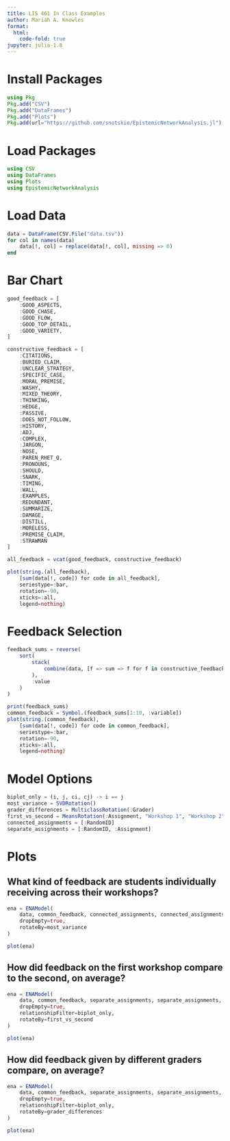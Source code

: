 ```yaml
---
title: LIS 461 In Class Examples
author: Mariah A. Knowles
format:
  html:
    code-fold: true
jupyter: julia-1.8
---
```


# Install Packages

```julia
using Pkg
Pkg.add("CSV")
Pkg.add("DataFrames")
Pkg.add("Plots")
Pkg.add(url="https://github.com/snotskie/EpistemicNetworkAnalysis.jl")
```

# Load Packages

```julia
using CSV
using DataFrames
using Plots
using EpistemicNetworkAnalysis
```

# Load Data

```julia
data = DataFrame(CSV.File("data.tsv"))
for col in names(data)
    data[!, col] = replace(data[!, col], missing => 0)
end
```

# Bar Chart

```julia
good_feedback = [
    :GOOD_ASPECTS,
    :GOOD_CHASE,
    :GOOD_FLOW,
    :GOOD_TOP_DETAIL,
    :GOOD_VARIETY,
]

constructive_feedback = [
    :CITATIONS,
    :BURIED_CLAIM,
    :UNCLEAR_STRATEGY,
    :SPECIFIC_CASE,
    :MORAL_PREMISE,
    :WASHY,
    :MIXED_THEORY,
    :THINKING,
    :HEDGE,
    :PASSIVE,
    :DOES_NOT_FOLLOW,
    :HISTORY,
    :ADJ,
    :COMPLEX,
    :JARGON,
    :NOSE,
    :PAREN_RHET_Q,
    :PRONOUNS,
    :SHOULD,
    :SNARK,
    :TIMING,
    :WALL,
    :EXAMPLES,
    :REDUNDANT,
    :SUMMARIZE,
    :DAMAGE,
    :DISTILL,
    :MORELESS,
    :PREMISE_CLAIM,
    :STRAWMAN
]

all_feedback = vcat(good_feedback, constructive_feedback)

plot(string.(all_feedback),
    [sum(data[!, code]) for code in all_feedback],
    seriestype=:bar,
    rotation=-90,
    xticks=:all,
    legend=nothing)
```

# Feedback Selection

```julia
feedback_sums = reverse(
    sort(
        stack(
            combine(data, [f => sum => f for f in constructive_feedback]...), 1:30
        ),
        :value
    )
)

print(feedback_sums)
common_feedback = Symbol.(feedback_sums[1:10, :variable])
plot(string.(common_feedback),
    [sum(data[!, code]) for code in common_feedback],
    seriestype=:bar,
    rotation=-90,
    xticks=:all,
    legend=nothing)
```

# Model Options

```julia
biplot_only = (i, j, ci, cj) -> i == j
most_variance = SVDRotation()
grader_differences = MulticlassRotation(:Grader)
first_vs_second = MeansRotation(:Assignment, "Workshop 1", "Workshop 2")
connected_assignments = [:RandomID]
separate_assignments = [:RandomID, :Assignment]
```

# Plots

## What kind of feedback are students individually receiving across their workshops?

```julia
ena = ENAModel(
    data, common_feedback, connected_assignments, connected_assignments,
    dropEmpty=true,
    rotateBy=most_variance
)

plot(ena)
```

## How did feedback on the first workshop compare to the second, on average?

```julia
ena = ENAModel(
    data, common_feedback, separate_assignments, separate_assignments,
    dropEmpty=true,
    relationshipFilter=biplot_only,
    rotateBy=first_vs_second
)

plot(ena)
```

## How did feedback given by different graders compare, on average?

```julia
ena = ENAModel(
    data, common_feedback, separate_assignments, separate_assignments,
    dropEmpty=true,
    relationshipFilter=biplot_only,
    rotateBy=grader_differences
)

plot(ena)
```